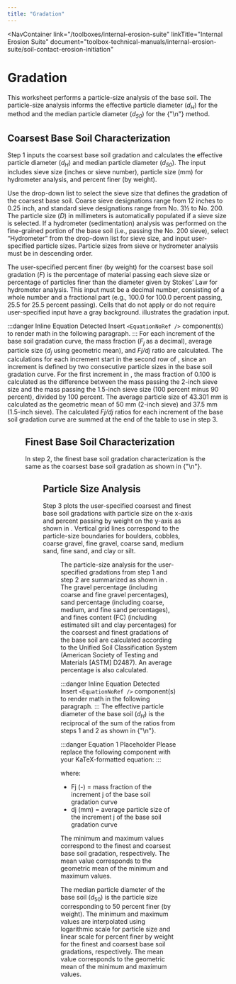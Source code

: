 ```yaml
---
title: "Gradation"
---
```



<NavContainer 
  link="/toolboxes/internal-erosion-suite"
  linkTitle="Internal Erosion Suite"
  document="toolbox-technical-manuals/internal-erosion-suite/soil-contact-erosion-initiation"
></NavContainer>

# Gradation

This worksheet performs a particle-size analysis of the base soil. The particle-size analysis informs the effective particle diameter
(<em>d<sub>H</sub></em>) for the <Citation citationKey="Guidoux2010" /> method and the median particle diameter (<em>d<sub>50</sub></em>) for the
{"\n"}<Citation citationKey="Brauns1985" /> method.

## Coarsest Base Soil Characterization

Step 1 inputs the coarsest base soil gradation and calculates the effective particle diameter (<em>d<sub>H</sub></em>) and median particle diameter
(<em>d<sub>50</sub></em>). The input includes sieve size (inches or sieve number), particle size (mm) for hydrometer analysis, and percent finer (by
weight).

Use the drop-down list to select the sieve size that defines the gradation of the coarsest base soil. Coarse sieve designations range from 12 inches
to 0.25 inch, and standard sieve designations range from No. 3½ to No. 200. The particle size (<em>D</em>) in millimeters is automatically populated
if a sieve size is selected. If a hydrometer (sedimentation) analysis was performed on the fine-grained portion of the base soil (i.e., passing the
No. 200 sieve), select “Hydrometer” from the drop-down list for sieve size, and input user-specified particle sizes. Particle sizes from sieve or
hydrometer analysis must be in descending order.

The user-specified percent finer (by weight) for the coarsest base soil gradation (<em>F</em>) is the percentage of material passing each sieve size
or percentage of particles finer than the diameter given by Stokes’ Law for hydrometer analysis. This input must be a decimal number, consisting of a
whole number and a fractional part (e.g., 100.0 for 100.0 percent passing, 25.5 for 25.5 percent passing). Cells that do not apply or do not require
user-specified input have a gray background. <FigReference figKey="figure-10" /> illustrates the gradation input.

:::danger Inline Equation Detected
Insert `<EquationNoRef />` component(s) to render math in the following paragraph.
:::
For each increment of the base soil gradation curve, the mass fraction (<em>F<sub>j </sub></em>as a decimal), average particle size
(<em>d<sub>j</sub></em> using geometric mean), and  <em>Fj/dj</em> ratio are calculated. The calculations for each increment start in the second row
of <FigReference figKey="figure-10" />, since an increment is defined by two consecutive particle sizes in the base soil gradation curve. For the
first increment in <FigReference figKey="figure-10" />, the mass fraction of 0.100 is calculated as the difference between the mass passing the
2-inch sieve size and the mass passing the 1.5-inch sieve size (100 percent minus 90 percent), divided by 100 percent. The average particle size of
43.301 mm is calculated as the geometric mean of 50 mm (2-inch sieve) and 37.5 mm (1.5-inch sieve). The calculated  <em>Fj/dj</em> ratios for each
increment of the base soil gradation curve are summed at the end of the table to use in step 3.

<Figure
  figKey="figure-10"
  src="figures/toolbox-technical-manuals/internal-erosion-suite/soil-contact-erosion-initiation/v1.0/figure10.png"
  alt="Gradation worksheet: Coarsest base soil gradation input and analysis."
  caption="Gradation worksheet: Coarsest base soil gradation input and analysis."
/>

## Finest Base Soil Characterization

In step 2, the finest base soil gradation characterization is the same as the coarsest base soil gradation as shown in
{"\n"}<FigReference figKey="figure-11" />.

<Figure
  figKey="figure-11"
  src="figures/toolbox-technical-manuals/internal-erosion-suite/soil-contact-erosion-initiation/v1.0/figure11.png"
  alt="Gradation worksheet: Finest base soil gradation input and analysis."
  caption="Gradation worksheet: Finest base soil gradation input and analysis."
/>

## Particle Size Analysis

Step 3 plots the user-specified coarsest and finest base soil gradations with particle size on the x-axis and percent passing by weight on the y-axis
as shown in <FigReference figKey="figure-12" />. Vertical grid lines correspond to the particle-size boundaries for boulders, cobbles, coarse gravel,
 fine gravel, coarse sand, medium sand, fine sand, and clay or silt.

<Figure
  figKey="figure-12"
  src="figures/toolbox-technical-manuals/internal-erosion-suite/soil-contact-erosion-initiation/v1.0/figure12.png"
  alt="Gradation worksheet: Gradation plot."
  caption="Gradation worksheet: Gradation plot."
/>

The particle-size analysis for the user-specified gradations from step 1 and step 2 are summarized as shown in <FigReference figKey="figure-13" />.
The gravel percentage (including coarse and fine gravel percentages), sand percentage (including coarse, medium, and fine sand percentages), and fines
 content (FC) (including estimated silt and clay percentages) for the coarsest and finest gradations of the base soil are calculated according to the
Unified Soil Classification System (American Society of Testing and Materials [ASTM] D2487). An average percentage is also calculated.

:::danger Inline Equation Detected
Insert `<EquationNoRef />` component(s) to render math in the following paragraph.
:::
The effective particle diameter of the base soil (<em>d<sub>H</sub></em>) is the reciprocal of the sum of the  ratios from steps 1 and 2 as shown in
{"\n"}<EquationReference equationKey="equation-1" />.

:::danger Equation 1 Placeholder
Please replace the following component with your KaTeX-formatted equation:
<Equation
  equationKey="equation-1"
  equation="INSERT EQUATION HERE IN KaTeX FORMAT"
/>
:::

where:

- Fj (-) = mass fraction of the increment j of the base soil gradation curve
- dj (mm) = average particle size of the increment j of the base soil gradation curve

The minimum and maximum values correspond to the finest and coarsest base soil gradation, respectively. The mean value corresponds to the geometric
mean of the minimum and maximum values.

The median particle diameter of the base soil (<em>d</em><sub>50</sub>) is the particle size corresponding to 50 percent finer (by weight). The
minimum and maximum values are interpolated using logarithmic scale for particle size and linear scale for percent finer by weight for the finest and
coarsest base soil gradations, respectively. The mean value corresponds to the geometric mean of the minimum and maximum values.

<Figure
  figKey="figure-13"
  src="figures/toolbox-technical-manuals/internal-erosion-suite/soil-contact-erosion-initiation/v1.0/figure13.png"
  alt="Gradation worksheet: Summary of particle-size analysis."
  caption="Gradation worksheet: Summary of particle-size analysis."
/>

<CitationFootnote />